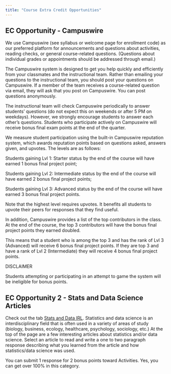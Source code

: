 ```yaml
---
title: "Course Extra Credit Opportunities"
---
```


## EC Opportunity - Campuswire

We use Campuswire (see syllabus or welcome page for enrollment code) as our preferred platform for announcements and questions about activities, reading checks, or general course-related questions. (Questions about individual grades or appointments should be addressed through email.)

The Campuswire system is designed to get you help quickly and efficiently from your classmates and the instructional team. Rather than emailing your questions to the instructional team, you should post your questions on Campuswire. If a member of the team receives a course-related question via email, they will ask that you post on Campuswire. You can post questions anonymously.

The instructional team will check Campuswire periodically to answer students' questions (do not expect this on weekends or after 5 PM on weekdays). However, we strongly encourage students to answer each other's questions. Students who participate actively on Campuswire will receive bonus final exam points at the end of the quarter.

We measure student participation using the built-in Campuswire reputation system, which awards reputation points based on questions asked, answers given, and upvotes. The levels are as follows:

Students gaining Lvl 1: Starter status by the end of the course will have earned 1 bonus final project point;

Students gaining Lvl 2: Intermediate status by the end of the course will have earned 2 bonus final project points;

Students gaining Lvl 3: Advanced status by the end of the course will have earned 3 bonus final project points.

Note that the highest level requires upvotes. It benefits all students to upvote their peers for responses that they find useful.

In addition, Campuswire provides a list of the top contributors in the class. At the end of the course, the top 3 contributors will have the bonus final project points they earned doubled.

This means that a student who is among the top 3 and has the rank of Lvl 3 (Advanced) will receive 6 bonus final project points. If they are top 3 and have a rank of Lvl 2 (Intermediate) they will receive 4 bonus final project points.

DISCLAIMER

Students attempting or participating in an attempt to game the system will be ineligible for bonus points.

<!-- ## EC Opportunity 2 - Sample Exams -->

<!-- Complete any of the 3 sample exams **by the due date** and upload the completed sample exam to the respective Canvas assignment. Each sample exam will count as 1 bonus points toward activities. Yes, you can get over 100% in this category. -->

<!-- Requirements: -->

<!-- -   name is submitted -->

<!-- -   every question/exercise must be submitted. -->

<!-- -   properly downloaded (No NA responses/exercises) -->

<!-- -   in the comments of the submission report whether or not there were any issues. If there were none simply state "no issues" -->

<!-- **If you do not complete every one of those requirements you will not get credit.** This is checking that 1) there are no bugs for me to fix prior to the exam and 2) you know how to properly submit an exam. It will NOT be graded for accuracy. -->

<!-- ## EC Opportunity 3 - Aha Slides -->

<!-- Our top 5 participants will receive 1 bonus point towards activities. Points reset after each exam meaning you have 3 opportunities to be a top 5 participant. -->

## EC Opportunity 2 - Stats and Data Science Articles

Check out the tab [Stats and Data IRL](/course-irl.html). Statistics and data science is an interdisciplinary field that is often used in a variety of areas of study (biology, business, ecology, healthcare, psychology, sociology, etc.) At the top of the page are a few interesting articles about statistics and/or data science. Select an article to read and write a one to two paragraph response describing what you learned from the article and how statistics/data science was used.

You can submit 1 response for 2 bonus points toward Activities. Yes, you can get over 100% in this category.

